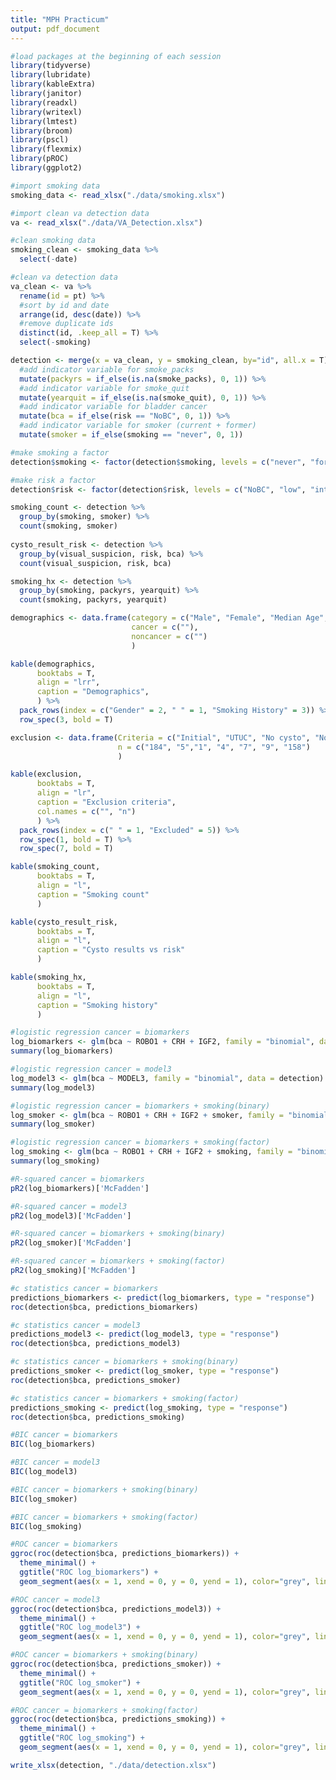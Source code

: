 ```yaml
---
title: "MPH Practicum"
output: pdf_document
---
```


```r
#load packages at the beginning of each session
library(tidyverse)
library(lubridate)
library(kableExtra)
library(janitor)
library(readxl)
library(writexl)
library(lmtest)
library(broom)
library(pscl)
library(flexmix)
library(pROC)
library(ggplot2)
```

```r
#import smoking data
smoking_data <- read_xlsx("./data/smoking.xlsx")

#import clean va detection data
va <- read_xlsx("./data/VA_Detection.xlsx")
```

```r
#clean smoking data
smoking_clean <- smoking_data %>%
  select(-date)

#clean va detection data
va_clean <- va %>%
  rename(id = pt) %>%
  #sort by id and date
  arrange(id, desc(date)) %>%
  #remove duplicate ids
  distinct(id, .keep_all = T) %>%
  select(-smoking)

detection <- merge(x = va_clean, y = smoking_clean, by="id", all.x = T) %>%
  #add indicator variable for smoke_packs
  mutate(packyrs = if_else(is.na(smoke_packs), 0, 1)) %>%
  #add indicator variable for smoke_quit
  mutate(yearquit = if_else(is.na(smoke_quit), 0, 1)) %>%
  #add indicator variable for bladder cancer
  mutate(bca = if_else(risk == "NoBC", 0, 1)) %>%
  #add indicator variable for smoker (current + former)
  mutate(smoker = if_else(smoking == "never", 0, 1))

#make smoking a factor
detection$smoking <- factor(detection$smoking, levels = c("never", "former", "current"))

#make risk a factor
detection$risk <- factor(detection$risk, levels = c("NoBC", "low", "intermediate", "high"))
```

```r
smoking_count <- detection %>%
  group_by(smoking, smoker) %>%
  count(smoking, smoker)
  
cysto_result_risk <- detection %>%
  group_by(visual_suspicion, risk, bca) %>%
  count(visual_suspicion, risk, bca)

smoking_hx <- detection %>%
  group_by(smoking, packyrs, yearquit) %>%
  count(smoking, packyrs, yearquit)
```

```r
demographics <- data.frame(category = c("Male", "Female", "Median Age", "Never", "Former", "Current"),
                           cancer = c(""),
                           noncancer = c("")
                           )

kable(demographics,
      booktabs = T,
      align = "lrr",
      caption = "Demographics",
      ) %>%
  pack_rows(index = c("Gender" = 2, " " = 1, "Smoking History" = 3)) %>%
  row_spec(3, bold = T)
```

```r
exclusion <- data.frame(Criteria = c("Initial", "UTUC", "No cysto", "No follow up", "Insufficient RNA for biomarker analysis", "Duplicates", "Total"),
                        n = c("184", "5","1", "4", "7", "9", "158")
                        )

kable(exclusion,
      booktabs = T,
      align = "lr",
      caption = "Exclusion criteria",
      col.names = c("", "n")
      ) %>%
  pack_rows(index = c(" " = 1, "Excluded" = 5)) %>%
  row_spec(1, bold = T) %>%
  row_spec(7, bold = T)
```

\newpage

```r
kable(smoking_count,
      booktabs = T,
      align = "l",
      caption = "Smoking count"
      )

kable(cysto_result_risk,
      booktabs = T,
      align = "l",
      caption = "Cysto results vs risk"
      )

kable(smoking_hx,
      booktabs = T,
      align = "l",
      caption = "Smoking history"
      )
```

\newpage

```r
#logistic regression cancer = biomarkers
log_biomarkers <- glm(bca ~ ROBO1 + CRH + IGF2, family = "binomial", data = detection)
summary(log_biomarkers)

#logistic regression cancer = model3
log_model3 <- glm(bca ~ MODEL3, family = "binomial", data = detection)
summary(log_model3)

#logistic regression cancer = biomarkers + smoking(binary)
log_smoker <- glm(bca ~ ROBO1 + CRH + IGF2 + smoker, family = "binomial", data = detection)
summary(log_smoker)

#logistic regression cancer = biomarkers + smoking(factor)
log_smoking <- glm(bca ~ ROBO1 + CRH + IGF2 + smoking, family = "binomial", data = detection)
summary(log_smoking)
```

\newpage

```r
#R-squared cancer = biomarkers
pR2(log_biomarkers)['McFadden']

#R-squared cancer = model3
pR2(log_model3)['McFadden']

#R-squared cancer = biomarkers + smoking(binary)
pR2(log_smoker)['McFadden']

#R-squared cancer = biomarkers + smoking(factor)
pR2(log_smoking)['McFadden']
```

\newpage

```r
#c statistics cancer = biomarkers
predictions_biomarkers <- predict(log_biomarkers, type = "response")
roc(detection$bca, predictions_biomarkers)

#c statistics cancer = model3
predictions_model3 <- predict(log_model3, type = "response")
roc(detection$bca, predictions_model3)

#c statistics cancer = biomarkers + smoking(binary)
predictions_smoker <- predict(log_smoker, type = "response")
roc(detection$bca, predictions_smoker)

#c statistics cancer = biomarkers + smoking(factor)
predictions_smoking <- predict(log_smoking, type = "response")
roc(detection$bca, predictions_smoking)
```

\newpage

```r
#BIC cancer = biomarkers
BIC(log_biomarkers)

#BIC cancer = model3
BIC(log_model3)

#BIC cancer = biomarkers + smoking(binary)
BIC(log_smoker)

#BIC cancer = biomarkers + smoking(factor)
BIC(log_smoking)
```

\newpage

```r
#ROC cancer = biomarkers
ggroc(roc(detection$bca, predictions_biomarkers)) +
  theme_minimal() + 
  ggtitle("ROC log_biomarkers") + 
  geom_segment(aes(x = 1, xend = 0, y = 0, yend = 1), color="grey", linetype="dashed")

#ROC cancer = model3
ggroc(roc(detection$bca, predictions_model3)) +
  theme_minimal() + 
  ggtitle("ROC log_model3") + 
  geom_segment(aes(x = 1, xend = 0, y = 0, yend = 1), color="grey", linetype="dashed")

#ROC cancer = biomarkers + smoking(binary)
ggroc(roc(detection$bca, predictions_smoker)) +
  theme_minimal() + 
  ggtitle("ROC log_smoker") + 
  geom_segment(aes(x = 1, xend = 0, y = 0, yend = 1), color="grey", linetype="dashed")

#ROC cancer = biomarkers + smoking(factor)
ggroc(roc(detection$bca, predictions_smoking)) +
  theme_minimal() + 
  ggtitle("ROC log_smoking") + 
  geom_segment(aes(x = 1, xend = 0, y = 0, yend = 1), color="grey", linetype="dashed")
```

```r
write_xlsx(detection, "./data/detection.xlsx")
```